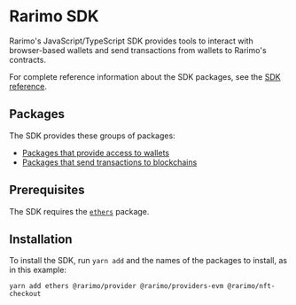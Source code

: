 ---
---

# Rarimo SDK

Rarimo's JavaScript/TypeScript SDK provides tools to interact with browser-based wallets and send transactions from wallets to Rarimo's contracts.

For complete reference information about the SDK packages, see the [SDK reference](https://rarimo.github.io/js-sdk/index.html).

## Packages

The SDK provides these groups of packages:

- [Packages that provide access to wallets](./sdk/packages-provider)
- [Packages that send transactions to blockchains](./sdk/packages-checkout)

## Prerequisites

The SDK requires the [`ethers`](https://www.npmjs.com/package/ethers) package.

## Installation

To install the SDK, run `yarn add` and the names of the packages to install, as in this example:

```shell
yarn add ethers @rarimo/provider @rarimo/providers-evm @rarimo/nft-checkout
```
